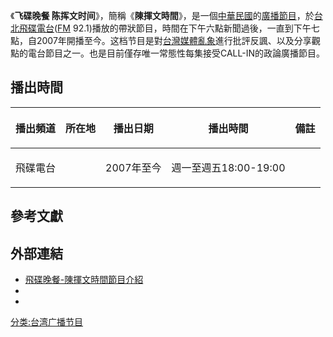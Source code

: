 {{unreferenced|time=2014-10-11T06:59:42+00:00}}
{{電視節目信息框
| 名稱       =  飞碟晚餐 陈挥文时间
| 原名       = 
| 類型       = 廣播節目
| 主持       = [[陳揮文|陳揮文]]
| 製作人     = 
| 監製       = [[飛碟電台|飛碟電台]]
| 製作公司   = 
| 國家       = {{ROC-TW}}
| 語言       = [[國語|國語]]
| 字幕       = 
| 標語       = 
| 每集長     = 60分鐘（含[[廣告|廣告]]）
| 圖像制式   = 
| 電視台     = [[飛碟電台|飛碟電台]]
| 播出國家   = {{TWN}}
| 開始       = 2007年
| 結束       = 至今
| 播出時間   = 周一到周五18:00-19:00
| 官方網站   = 
}}
《'''飞碟晚餐 陈挥文时间'''》，簡稱《'''陳揮文時間'''》，是一個[[中華民國|中華民國]]的[[廣播|廣播]][[節目|節目]]，於[[台北|台北]][[飛碟電台|飛碟電台]]([[FM|FM]] 92.1)播放的帶狀節目，時間在下午六點新聞過後，一直到下午七點，自2007年開播至今。这档节目是對[[台灣媒體亂象|台灣媒體亂象]]進行批評反諷、以及分享觀點的電台節目之一。也是目前僅存唯一常態性每集接受CALL-IN的政論廣播節目。

==播出時間==
{| class="wikitable" 
|-
! 播出頻道 || 所在地 || 播出日期 || 播出時間 || 備註
|-
| 飛碟電台||{{TWN}}||2007年至今||週一至週五18:00-19:00||
|}
==參考文獻==
{{reflist}}

==外部連結==
*[http://www.uforadio.com.tw/modules/schedule/misc.php?action=showpopups&id=9 飛碟晚餐-陳揮文時間節目介紹]
*{{facebook|飛碟晚餐陳揮文時間-807436099628611|飛碟晚餐陳揮文時間}}
*{{youtube|playlist=PLp3iy78ZeKcIYaY_g934FdLI_uEj3FunU|《飛碟晚餐 陳揮文時間》}}

[[分类:台湾广播节目|分类:台湾广播节目]]